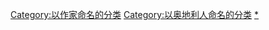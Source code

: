 {{Wikipedia category|hidden=yes|container=yes}}
{{Eponymous category}}
[[Category:以作家命名的分类|Category:以作家命名的分类]]
[[Category:以奥地利人命名的分类|Category:以奥地利人命名的分类]]
[[Category:奥地利作家|*]]